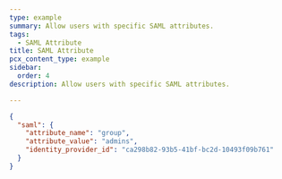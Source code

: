 ```yaml
---
type: example
summary: Allow users with specific SAML attributes.
tags:
  - SAML Attribute
title: SAML Attribute
pcx_content_type: example
sidebar:
  order: 4
description: Allow users with specific SAML attributes.

---
```


```json
{
  "saml": {
    "attribute_name": "group",
    "attribute_value": "admins",
    "identity_provider_id": "ca298b82-93b5-41bf-bc2d-10493f09b761"
  }
}
```
